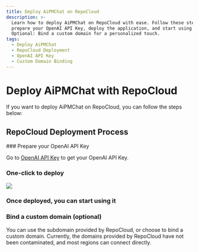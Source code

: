 ```yaml
---
title: Deploy AiPMChat on RepoCloud
description: >-
  Learn how to deploy AiPMChat on RepoCloud with ease. Follow these steps to
  prepare your OpenAI API Key, deploy the application, and start using it.
  Optional: Bind a custom domain for a personalized touch.
tags:
  - Deploy AiPMChat
  - RepoCloud Deployment
  - OpenAI API Key
  - Custom Domain Binding
---
```


# Deploy AiPMChat with RepoCloud

If you want to deploy AiPMChat on RepoCloud, you can follow the steps below:

## RepoCloud Deployment Process

<Steps>
  ### Prepare your OpenAI API Key

Go to [OpenAI API Key](https://platform.openai.com/account/api-keys) to get your OpenAI API Key.

### One-click to deploy

[![][deploy-button-image]][deploy-link]

### Once deployed, you can start using it

### Bind a custom domain (optional)

You can use the subdomain provided by RepoCloud, or choose to bind a custom domain. Currently, the domains provided by RepoCloud have not been contaminated, and most regions can connect directly.

</Steps>

[deploy-button-image]: https://d16t0pc4846x52.cloudfront.net/deploy.svg
[deploy-link]: https://repocloud.io/details/?app_id=248
